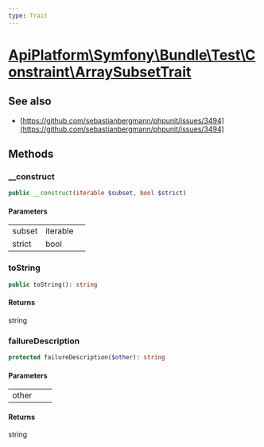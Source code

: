 ```yaml
---
type: Trait
---
```


# [ApiPlatform\Symfony\Bundle\Test\Constraint\ArraySubsetTrait](/docs/reference/Symfony/Bundle/Test/Constraint/ArraySubsetTrait)

## See also
- [https://github.com/sebastianbergmann/phpunit/issues/3494](https://github.com/sebastianbergmann/phpunit/issues/3494)


## Methods

### __construct



```php
public __construct(iterable $subset, bool $strict)
```

#### Parameters

<table><tbody>
<tr><td>subset</td><td>iterable</td><td></td></tr><tr><td>strict</td><td>bool</td><td></td></tr>
</tbody>
</table>

### toString



```php
public toString(): string
```

#### Returns

string

### failureDescription



```php
protected failureDescription($other): string
```

#### Parameters

<table><tbody>
<tr><td>other</td><td></td><td></td></tr>
</tbody>
</table>

#### Returns

string

